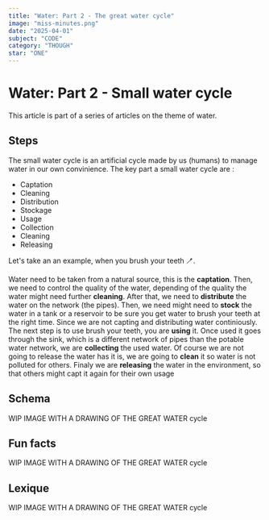 ```yaml
---
title: "Water: Part 2 - The great water cycle"
image: "miss-minutes.png"
date: "2025-04-01"
subject: "CODE"
category: "THOUGH"
star: "ONE"
---
```


# Water: Part 2 - Small water cycle

This article is part of a series of articles on the theme of water.

## Steps

The small water cycle is an artificial cycle made by us (humans) to manage water in our own convinience.
The key part a small water cycle are :

- Captation
- Cleaning
- Distribution
- Stockage
- Usage
- Collection
- Cleaning
- Releasing

Let's take an an example, when you brush your teeth 🪥.

Water need to be taken from a natural source, this is the **captation**.
Then, we need to control the quality of the water, depending of the quality the water might need further **cleaning**.
After that, we need to **distribute** the water on the network (the pipes).
Then, we need might need to **stock** the water in a tank or a reservoir to be sure you get water to brush your teeth at the right time. Since we are not capting and distributing water continiously.
The next step is to use brush your teeth, you are **using** it.
Once used it goes through the sink, which is a different network of pipes than the potable water network, we are **collecting** the used water.
Of course we are not going to release the water has it is, we are going to **clean** it so water is not polluted for others.
Finaly we are **releasing** the water in the environment, so that others might capt it again for their own usage

## Schema

WIP IMAGE WITH A DRAWING OF THE GREAT WATER cycle

## Fun facts

WIP IMAGE WITH A DRAWING OF THE GREAT WATER cycle

## Lexique

WIP IMAGE WITH A DRAWING OF THE GREAT WATER cycle
